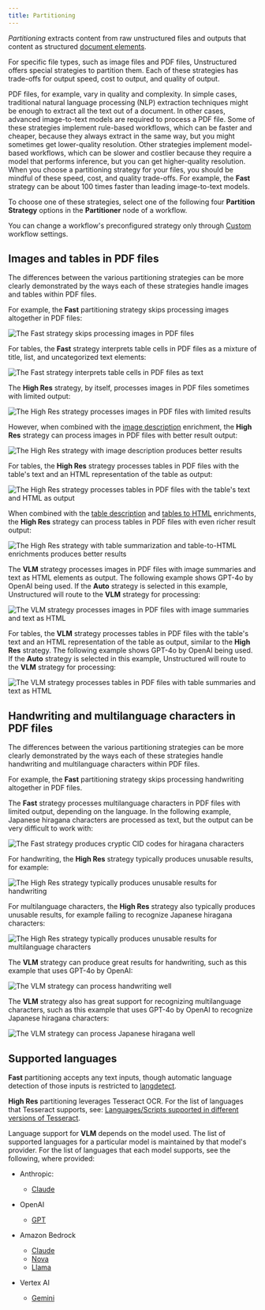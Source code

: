 ```yaml
---
title: Partitioning
---
```


_Partitioning_ extracts content from raw unstructured files and outputs that content as structured [document elements](/ui/document-elements).

For specific file types, such as image files and PDF files, Unstructured offers special strategies to partition them. Each of these 
strategies has trade-offs for output speed, cost to output, and quality of output.

PDF files, for example, vary in quality and complexity. In simple cases, traditional natural language processing (NLP) extraction techniques might 
be enough to extract all the text out of a document. In other cases, advanced image-to-text models are required 
to process a PDF file. Some of these strategies implement rule-based workflows, which can be faster and cheaper, because they always 
extract in the same way, but you might sometimes get lower-quality resolution. Other strategies implement 
model-based workflows, which can be slower and costlier because they require a model that performs inference, but you can get higher-quality resolution. 
When you choose a partitioning strategy for your files, you should be mindful of these speed, cost, and quality trade-offs. 
For example, the **Fast** strategy can be about 100 times faster than leading image-to-text models.

To choose one of these strategies, select one of the following four **Partition Strategy** options in the **Partitioner** node of a workflow.

<Note>You can change a workflow's preconfigured strategy only through [Custom](/ui/workflows#create-a-custom-workflow) workflow settings.</Note>


<PlatformPartitioningStrategies />

## Images and tables in PDF files

The differences between the various partitioning strategies can be more clearly demonstrated by the ways each of these strategies handle images and tables within PDF files.

For example, the **Fast** partitioning strategy skips processing images altogether in PDF files:

![The Fast strategy skips processing images in PDF files](/img/partitioning/Fast-Image-Example.png)

For tables, the **Fast** strategy interprets table cells in PDF files as a mixture of title, list, and uncategorized text elements:

![The Fast strategy interprets table cells in PDF files as text](/img/partitioning/Fast-Table-Example.png)

The **High Res** strategy, by itself, processes images in PDF files sometimes with limited output:

![The High Res strategy processes images in PDF files with limited results](/img/partitioning/Hi-Res-Image-Example.png)

However, when combined with the [image description](/ui/enriching/image-descriptions) enrichment, the **High Res** strategy can process images in PDF files with better result output:

![The High Res strategy with image description produces better results](/img/partitioning/Hi-Res-Image-Enriched-Example.png)

For tables, the **High Res** strategy processes tables in PDF files with the table's text and an HTML representation of the table as output:

![The High Res strategy processes tables in PDF files with the table's text and HTML as output](/img/partitioning/Hi-Res-Table-Example.png)

When combined with the [table description](/ui/enriching/table-descriptions) and [tables to HTML](/ui/enriching/table-to-html) enrichments, the **High Res** strategy can process tables in PDF files with even richer result output:

![The High Res strategy with table summarization and table-to-HTML enrichments produces better results](/img/partitioning/Hi-Res-Table-Enriched-Example.png)

The **VLM** strategy processes images in PDF files with image summaries and text as HTML elements as output. The following example shows GPT-4o by OpenAI being used. If 
the **Auto** strategy is selected in this example, Unstructured will route to the **VLM** strategy for processing:

![The VLM strategy processes images in PDF files with image summaries and text as HTML](/img/partitioning/VLM-Auto-Image-GPT-4o-Example.png)

For tables, the **VLM** strategy processes tables in PDF files with the table's text and an HTML representation of the table as output, similar to the **High Res** strategy. 
The following example shows GPT-4o by OpenAI being used. If the **Auto** strategy is selected in this example, Unstructured will route to the **VLM** strategy for processing:

![The VLM strategy processes tables in PDF files with table summaries and text as HTML](/img/partitioning/VLM-Auto-Table-GPT-4o-Example.png)

## Handwriting and multilanguage characters in PDF files

The differences between the various partitioning strategies can be more clearly demonstrated by the ways each of these strategies handle handwriting and multilanguage characters within PDF files.

For example, the **Fast** partitioning strategy skips processing handwriting altogether in PDF files. 

The **Fast** strategy processes multilanguage characters in PDF files with limited output, depending on the language. In the following 
example, Japanese hiragana characters are processed as text, but the output can be very difficult to work with:

![The Fast strategy produces cryptic CID codes for hiragana characters](/img/partitioning/Hiragana-Fast.png)

For handwriting, the **High Res** strategy typically produces unusable results, for example:

![The High Res strategy typically produces unusable results for handwriting](/img/partitioning/Handwriting-Hi-Res.png)

For multilanguage characters, the **High Res** strategy also typically produces unusable results, for example failing to recognize Japanese hiragana characters:

![The High Res strategy typically produces unusable results for multilanguage characters](/img/partitioning/Hiragana-Hi-Res.png)

The **VLM** strategy can produce great results for handwriting, such as this example that uses GPT-4o by OpenAI:

![The VLM strategy can process handwriting well](/img/partitioning/Handwriting-VLM-GPT-4o.png)

The **VLM** strategy also has great support for recognizing multilanguage characters, such as this example that uses GPT-4o by OpenAI to recognize Japanese hiragana characters:

![The VLM strategy can process Japanese hiragana well](/img/partitioning/Hiragana-VLM.png)

## Supported languages

**Fast** partitioning accepts any text inputs, though automatic language detection of those inputs is restricted to [langdetect](https://pypi.org/project/langdetect/).

**High Res** partitioning leverages Tesseract OCR. For the list of languages that Tesseract supports, see:
[Languages/Scripts supported in different versions of Tesseract](https://tesseract-ocr.github.io/tessdoc/Data-Files-in-different-versions.html).

Language support for **VLM** depends on the model used. The list of supported languages for a particular model is maintained by 
that model's provider. For the list of languages that each model supports, see the following, where provided:

- Anthropic: 

  - [Claude](https://docs.anthropic.com/en/docs/build-with-claude/multilingual-support)

- OpenAI

  - [GPT](https://help.openai.com/en/articles/8357869-how-to-change-your-language-setting-in-chatgpt#h_513834920e)

- Amazon Bedrock

  - [Claude](https://aws.amazon.com/bedrock/claude/)
  - [Nova](https://aws.amazon.com/ai/generative-ai/nova/)
  - [Llama](https://aws.amazon.com/bedrock/llama/)

- Vertex AI

  - [Gemini](https://cloud.google.com/vertex-ai/generative-ai/docs/models#expandable-1)


